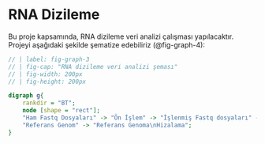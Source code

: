 # RNA Dizileme

Bu proje kapsamında, RNA dizileme veri analizi çalışması yapılacaktır. Projeyi aşağıdaki şekilde şematize edebiliriz (@fig-graph-4):

```dot
// | label: fig-graph-3
// | fig-cap: "RNA dizileme veri analizi şeması"
// | fig-width: 200px
// | fig-height: 200px

digraph g{
    rankdir = "BT";
    node [shape = "rect"];
    "Ham Fastq Dosyaları" -> "Ön İşlem" -> "İşlenmiş Fastq dosyaları" -> "Referans Genoma\nHizalama" -> "Sam ve Bam\ndosyaları Eldesi" -> "DNA sayı matrisi";
    "Referans Genom" -> "Referans Genoma\nHizalama";
}
```


